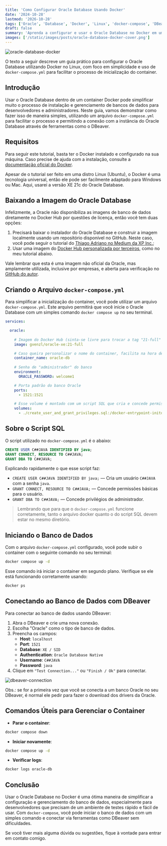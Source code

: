 ```yaml
---
title: 'Como Configurar Oracle Database Usando Docker'
date: '2024-10-28'
lastmod: '2026-10-28'
tags: ['Oracle', 'Database', 'Docker', 'Linux', 'docker-compose', 'DBeaver']
draft: false
summary: 'Aprenda a configurar e usar o Oracle Database no Docker em um ambiente Linux, usando docker-compose para simplificar o processo e conectar via DBeaver.'
images: ['/static/images/posts/oracle-database-docker-cover.png']
---
```


![oracle-database-docker](/static/images/posts/oracle-database-docker-cover.png "Imagem: Venkatesh Prabhu")


O texto a seguir descreve um guia prático para configurar o Oracle Database utilizando Docker no Linux, com foco em simplicidade e uso de `docker-compose.yml` para facilitar o processo de inicialização do container.


<TOCInline toc={props.toc} exclude="Introduction" />


## Introdução

Usar o Oracle Database dentro de um container Docker pode simplificar muito o processo de instalação e gerenciamento de bancos de dados para desenvolvedores e administradores. Neste guia, vamos demonstrar como fazer isso de maneira simples, utilizando um arquivo `docker-compose.yml` para facilitar o processo e permitindo a conexão com a instância do Oracle Database através de ferramentas como o DBeaver.



## Requisitos

Para seguir este tutorial, basta ter o Docker instalado e configurado na sua máquina. Caso precise de ajuda com a instalação, consulte a [documentação oficial do Docker](https://docs.docker.com/engine/install/).

Apesar de o tutorial ser feito em uma distro Linux (Ubuntu), o Docker é uma tecnologia universal, então ele pode ser facilmente adaptado para Windows ou Mac. Aqui, usarei a versão XE 21c do Oracle Database.



## Baixando a Imagem do Oracle Database

Infelizmente, a Oracle não disponibiliza as imagens de banco de dados diretamente no Docker Hub por questões de licença, então você tem duas opções:

1) Precisará baixar o instalador do Oracle Database e construir a imagem localmente usando um repositório disponível no GitHub. Neste caso, você pode seguir o tutorial do [Thiago Adriano no Medium da XP Inc.](https://medium.com/xp-inc/dica-r%C3%A1pida-criando-base-de-dados-oracle-vers%C3%A3o-21-3-0-no-docker-357b05754b84);
2) Usar uma imagem do [Docker Hub personalizada por terceiros](https://hub.docker.com/r/gvenzl/oracle-xe), como no meu tutorial abaixo.

Vale lembrar que esta é uma imagem não oficial da Oracle, mas amplamente utilizada, inclusive por empresas, e aberta para verificação no [GitHub do autor](https://github.com/gvenzl/oci-oracle-xe).



## Criando o Arquivo `docker-compose.yml`

Para simplificar a inicialização do container, você pode utilizar um arquivo `docker-compose.yml`. Este arquivo permitirá que você inicie o Oracle Database com um simples comando `docker compose up` no seu terminal.

```yaml:docker-compose.yml
services:

  oracle:
  
    # Imagem do Docker Hub (sinta-se livre para trocar a tag "21-full" para qualquer outra que preferir)
    image: gvenzl/oracle-xe:21-full

    # Caso queira personalizar o nome do container, facilita na hora de interagir com ele nos comandos do docker do terminal
    container_name: oracle-db
    
    # Senha de "administrador" do banco
    environment:
      ORACLE_PASSWORD: welcome1

    # Porta padrão do banco Oracle
    ports:
      - 1521:1521

    # Esse volume é montado com um script SQL que cria e concede permissões de DBA para o usuário que iremos criar ("C##JAVA")
    volumes:
      - ./create_user_and_grant_privileges.sql:/docker-entrypoint-initdb.d/create_user_and_grant_privileges.sql
```



## Sobre o Script SQL

O script utilizado no `docker-compose.yml` é o abaixo:

```sql:create_user_and_grant_privileges.sql
CREATE USER C##JAVA IDENTIFIED BY java;
GRANT CONNECT, RESOURCE TO C##JAVA;
GRANT DBA TO C##JAVA;
```

Explicando rapidamente o que esse script faz:

- `CREATE USER C##JAVA IDENTIFIED BY java;` — Cria um usuário `C##JAVA` com a senha `java`.
- `GRANT CONNECT, RESOURCE TO C##JAVA;` — Concede permissões básicas para o usuário.
- `GRANT DBA TO C##JAVA;` — Concede privilégios de administrador.

>  Lembrando que para que o `docker-compose.yml` funcione corretamente, tanto o arquivo docker quanto o do script SQL devem estar no mesmo diretório.

## Iniciando o Banco de Dados

Com o arquivo `docker-compose.yml` configurado, você pode subir o container com o seguinte comando no seu terminal:

```bash
docker compose up -d
```

Esse comando irá iniciar o container em segundo plano. Verifique se ele está funcionando corretamente usando:

```bash
docker ps
```


## Conectando ao Banco de Dados com DBeaver

Para conectar ao banco de dados usando DBeaver:

1. Abra o DBeaver e crie uma nova conexão.
2. Escolha "Oracle" como o tipo de banco de dados.
3. Preencha os campos:
   - **Host**: `localhost`
   - **Port**: `1521`
   - **Database**: `XE / SID`
   - **Authentication**: `Oracle Database Native`
   - **Username**: `C##JAVA`
   - **Password**: `java`
4. Clique em `"Test Connection..."` ou `"Finish / Ok"` para conectar.

![dbeaver-connection](/static/images/posts/dbeaver-connection.png)

Obs.: se for a primeira vez que você se conecta a um banco Oracle no seu DBeaver, é normal ele pedir para fazer o download dos drivers da Oracle.



## Comandos Úteis para Gerenciar o Container

- **Parar o container**:

```bash
docker compose down
```

- **Iniciar novamente**:

```bash
docker compose up -d
```

- **Verificar logs**:

```bash
docker logs oracle-db
```

## Conclusão

Usar o Oracle Database no Docker é uma ótima maneira de simplificar a configuração e gerenciamento do banco de dados, especialmente para desenvolvedores que precisam de um ambiente de testes rápido e fácil de usar. Com `docker-compose`, você pode iniciar o banco de dados com um simples comando e conectar via ferramentas como DBeaver sem dificuldades.

Se você tiver mais alguma dúvida ou sugestões, fique à vontade para entrar em contato comigo.
